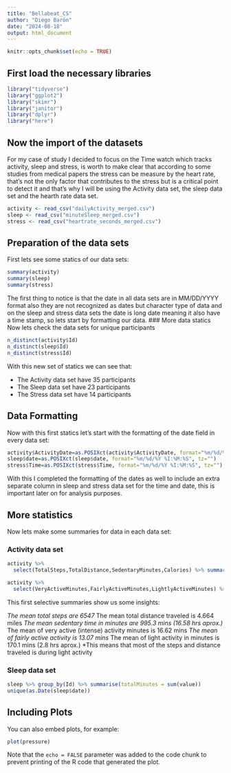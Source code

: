 ```yaml
---
title: "Bellabeat_CS"
author: "Diego Barón"
date: "2024-08-18"
output: html_document
---
```


```r
knitr::opts_chunk$set(echo = TRUE)
```
## First load the necessary libraries
```r
library("tidyverse")
library("ggplot2")
library("skimr")
library("janitor")
library("dplyr")
library("here")
```
## Now the import of the datasets
For my case of study I decided to focus on the Time watch which tracks activity, sleep and stress, is worth to make clear that according to some studies from medical papers the stress can be measure by the heart rate, that's not the only factor that contributes to the stress but is a critical point to detect it and that's why I will be using the Activity data set, the sleep data set and the hearth rate data set.
```r
activity <- read_csv("dailyActivity_merged.csv")
sleep <- read_csv("minuteSleep_merged.csv")
stress <- read_csv("heartrate_seconds_merged.csv")
```
## Preparation of the data sets
First lets see some statics of our data sets:
```r
summary(activity)
summary(sleep)
summary(stress)
```
The first thing to notice is that the date in all data sets are in MM/DD/YYYY format also they are not recognized as dates but character type of data and on the sleep and stress data sets the date is long date meaning it also have a time stamp, so lets start by formatting our data.
### More data statics
Now lets check the data sets for unique participants
```r
n_distinct(activity$Id)
n_distinct(sleep$Id)
n_distinct(stress$Id)
```
With this new set of statics we can see that:

* The Activity data set have 35 participants
* The Sleep data set have 23 participants
* The Stress data set have 14 participants

## Data Formatting
Now with this first statics let's start with the formatting of the date field in every data set:
```r
activity$ActivityDate=as.POSIXct(activity$ActivityDate, format="%m/%d/%Y", tz=Sys.timezone())
sleep$date=as.POSIXct(sleep$date, format="%m/%d/%Y %I:%M:%S", tz="")
stress$Time=as.POSIXct(stress$Time, format="%m/%d/%Y %I:%M:%S", tz="")
```
With this I completed the formatting of the dates as well to include an extra separate column in sleep and stress data set for the time and date, this is important later on for analysis purposes.

## More statistics
Now lets make some summaries for data in each data set:

### Activity data set
```r
activity %>% 
  select(TotalSteps,TotalDistance,SedentaryMinutes,Calories) %>% summary()
```
```r
activity %>% 
  select(VeryActiveMinutes,FairlyActiveMinutes,LightlyActiveMinutes) %>% summary()
```
This first selective summaries show us some insights:

*The mean total steps are 6547
*The mean total distance traveled is 4.664 miles
*The mean sedentary time in minutes are 995.3 mins (16.58 hrs aprox.)
*The mean of very active (intense) activity minutes is 16.62 mins
*The mean of fairly active activity is 13.07 mins
*The mean of light activity in minutes is 170.1 mins (2.8 hrs aprox.)
*This means that most of the steps and distance traveled is during light activity

### Sleep data set
```r
sleep %>% group_by(Id) %>% summarise(totalMinutes = sum(value))
unique(as.Date(sleep$date))
```
## Including Plots

You can also embed plots, for example:

```r
plot(pressure)
```

Note that the `echo = FALSE` parameter was added to the code chunk to prevent printing of the R code that generated the plot.
